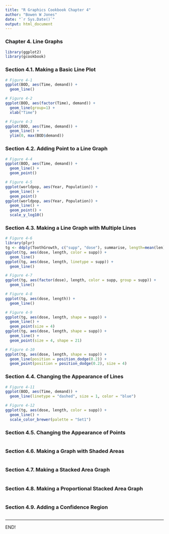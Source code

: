 ```yaml
---
title: "R Graphics Cookbook Chapter 4"
author: "Bowen W Jones"
date: "`r Sys.Date()`"
output: html_document
---
```


### Chapter 4. Line Graphs

```r
library(ggplot2)
library(gcookbook)
```

### Section 4.1. Making a Basic Line Plot

```r
# Figure 4-1
ggplot(BOD, aes(Time, demand)) +
  geom_line()

# Figure 4-2
ggplot(BOD, aes(factor(Time), demand)) +
  geom_line(group=1) +
  xlab("Time")

# Figure 4-3
ggplot(BOD, aes(Time, demand)) +
  geom_line() +
  ylim(0, max(BOD$demand))
```

### Section 4.2. Adding Point to a Line Graph

```r
# Figure 4-4
ggplot(BOD, aes(Time, demand)) +
  geom_line() +
  geom_point()

# Figure 4-5
ggplot(worldpop, aes(Year, Population)) +
  geom_line() +
  geom_point()
ggplot(worldpop, aes(Year, Population)) +
  geom_line() +
  geom_point() +
  scale_y_log10()
```

### Section 4.3. Making a Line Graph with Multiple Lines

```r
# Figure 4-6
library(plyr)
tg <- ddply(ToothGrowth, c("supp", "dose"), summarise, length=mean(len))
ggplot(tg, aes(dose, length, color = supp)) +
  geom_line()
ggplot(tg, aes(dose, length, linetype = supp)) +
  geom_line()

# Figure 4-7
ggplot(tg, aes(factor(dose), length, color = supp, group = supp)) +
  geom_line()

# Figure 4-8
ggplot(tg, aes(dose, length)) +
  geom_line()

# Figure 4-9
ggplot(tg, aes(dose, length, shape = supp)) +
  geom_line() +
  geom_point(size = 4)
ggplot(tg, aes(dose, length, shape = supp)) +
  geom_line() +
  geom_point(size = 4, shape = 21)

# Figure 4-10
ggplot(tg, aes(dose, length, shape = supp)) +
  geom_line(position = position_dodge(0.2)) +
  geom_point(position = position_dodge(0.2), size = 4)
```

### Section 4.4. Changing the Appearance of Lines

```r
# Figure 4-11
ggplot(BOD, aes(Time, demand)) +
  geom_line(linetype = "dashed", size = 1, color = "blue")

# Figure 4-12
ggplot(tg, aes(dose, length, color = supp)) +
  geom_line() +
  scale_color_brewer(palette = "Set1")
```

### Section 4.5. Changing the Appearance of Points

```r

```

### Section 4.6. Making a Graph with Shaded Areas

```r

```

### Section 4.7. Making a Stacked Area Graph

```r

```

### Section 4.8. Making a Proportional Stacked Area Graph

```r

```

### Section 4.9. Adding a Confidence Region

```r

```


<hr>
END!